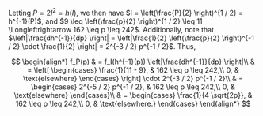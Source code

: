 Letting $P = 2I^2 = h(I)$, we then have $I = \left(\frac{P}{2} \right)^{1 / 2} = h^{-1}(P)$, and $9 \leq \left(\frac{p}{2} \right)^{1 / 2} \leq 11 \Longleftrightarrow 162 \leq p \leq 242$.
Additionally, note that $\left|\frac{dh^{-1}}{dp} \right| = \left|\frac{1}{2} \left(\frac{p}{2} \right)^{-1 / 2} \cdot \frac{1}{2} \right| = 2^{-3 / 2} p^{-1 / 2}$.
Thus,

$$
\begin{align*}
    f_P(p) & = f_I(h^{-1}(p)) \left|\frac{dh^{-1}}{dp} \right|\\
    & = \left[
    \begin{cases}
        \frac{1}{11 - 9}, & 162 \leq p \leq 242,\\
        0, & \text{elsewhere}
    \end{cases} \right] \cdot 2^{-3 / 2} p^{-1 / 2}\\
    & =
    \begin{cases}
        2^{-5 / 2} p^{-1 / 2}, & 162 \leq p \leq 242,\\
        0, & \text{elsewhere}
    \end{cases}\\
    & = \begin{cases}
        \frac{1}{4 \sqrt{2p}}, & 162 \leq p \leq 242,\\
        0, & \text{elsewhere.}
    \end{cases}
\end{align*}
$$
